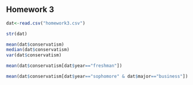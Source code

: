 ## Homework 3

<!--
You can use the example3.Rmd or other files to find examples
of the codes you'll need to use to complete this assignment. I strongly
urge you to copy and paste relevant code that you know works from my
examples or instructions and then edit that code so you're working
with the appropriate variables for the homework.
-->

<!--
Set the working directory.
No Rchunk is needed to accomplish this.
-->

<!--
Read in the homework3.csv data. For each of the following steps you
should preface your R commands with some plain English explanation.
-->
```r
dat<-read.csv("homework3.csv")
```

<!--
Check the structure of the data.
-->
```r
str(dat)
```

<!--
Find the mean, median, and standard deviation using the sd() function
for the overall level of conservatism.
-->
```r
mean(dat$conservatism)
median(dat$conservatism)
var(dat$conservatism)
```

<!--
Find the mean level of support for freshmen only.
-->
```r
mean(dat$conservatism[dat$year=="freshman"])
```

<!--
Find the mean level of support for male business students only.
-->
```r
mean(dat$conservatism[dat$year=="sophomore" & dat$major=="business"])
```
